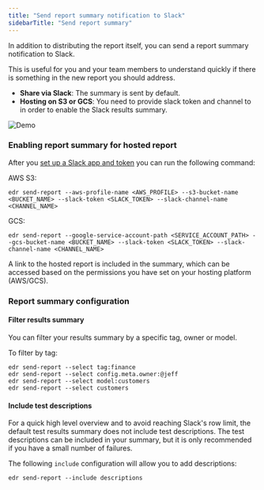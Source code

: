 ```yaml
---
title: "Send report summary notification to Slack"
sidebarTitle: "Send report summary"
---
```


In addition to distributing the report itself, you can send a report summary notification to Slack.

This is useful for you and your team members to understand quickly if there is something in the new report you should address.

- **Share via Slack**: The summary is sent by default.
- **Hosting on S3 or GCS**: You need to provide slack token and channel to in order to enable the Slack results summary.

<Frame>
  <img
    src="/pics/report_slack_summary.png"
    alt="Demo"
  />
</Frame>


### Enabling report summary for hosted report 
 
After you [set up a Slack app and token](/integrations/slack#slack-integration-setup) you can run the following command:

AWS S3:
```shell
edr send-report --aws-profile-name <AWS_PROFILE> --s3-bucket-name <BUCKET_NAME> --slack-token <SLACK_TOKEN> --slack-channel-name <CHANNEL_NAME>
```

GCS:
```shell  
edr send-report --google-service-account-path <SERVICE_ACCOUNT_PATH> --gcs-bucket-name <BUCKET_NAME> --slack-token <SLACK_TOKEN> --slack-channel-name <CHANNEL_NAME>  
```  

A link to the hosted report is included in the summary, which can be accessed based on the permissions you have set on your hosting platform (AWS/GCS).


### Report summary configuration 

#### Filter results summary

You can filter your results summary by a specific tag, owner or model.

To filter by tag:
```shell send-report selectors
edr send-report --select tag:finance
edr send-report --select config.meta.owner:@jeff
edr send-report --select model:customers
edr send-report --select customers
```

#### Include test descriptions

For a quick high level overview and to avoid reaching Slack's row limit, the default test results summary does not include test descriptions.
The test descriptions can be included in your summary, but it is only recommended if you have a small number of failures.

The following `include` configuration will allow you to add descriptions:

```shell
edr send-report --include descriptions
```
